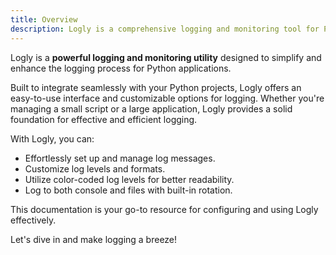 ```yaml
---
title: Overview
description: Logly is a comprehensive logging and monitoring tool for Python applications.
---
```


Logly is a <b>powerful logging and monitoring utility</b> designed to simplify and enhance the logging process for Python applications.

Built to integrate seamlessly with your Python projects, Logly offers an easy-to-use interface and customizable options for logging. Whether you're managing a small script or a large application, Logly provides a solid foundation for effective and efficient logging.

With Logly, you can:

- Effortlessly set up and manage log messages.
- Customize log levels and formats.
- Utilize color-coded log levels for better readability.
- Log to both console and files with built-in rotation.

This documentation is your go-to resource for configuring and using Logly effectively.

Let's dive in and make logging a breeze!
